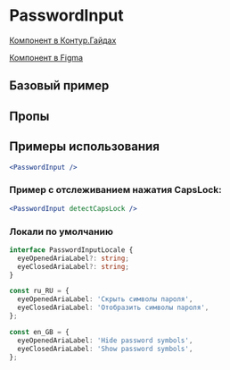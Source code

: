
<Meta of={PasswordInputStories} />

# PasswordInput

[Компонент в Контур.Гайдах](https://guides.kontur.ru/components/input-fields/password/)

[Компонент в Figma](https://www.figma.com/file/87ScqxPzJpF9DcVBNYWOjM/%E2%9A%A1-Kontur-UI-Modern-Layout?node-id=203%3A1602)

<Description />

## Базовый пример

<Primary />

## Пропы

<Controls />

## Примеры использования

```jsx harmony
<PasswordInput />
```

### Пример с отслеживанием нажатия CapsLock:

```jsx harmony
<PasswordInput detectCapsLock />
```

### Локали по умолчанию

```typescript static
interface PasswordInputLocale {
  eyeOpenedAriaLabel?: string;
  eyeClosedAriaLabel?: string;
}

const ru_RU = {
  eyeOpenedAriaLabel: 'Скрыть символы пароля',
  eyeClosedAriaLabel: 'Отобразить символы пароля',
};

const en_GB = {
  eyeOpenedAriaLabel: 'Hide password symbols',
  eyeClosedAriaLabel: 'Show password symbols',
};
```
